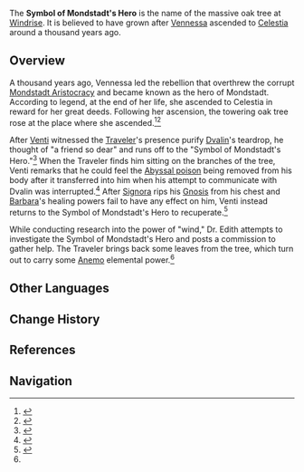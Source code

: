 {{Location Infobox
|image        = Symbol of Mondstadt's Hero.png
|type         = Point of Interest
|region       = Mondstadt
|area         = Galesong Hill
|subarea      = Windrise
}}
The '''Symbol of Mondstadt's Hero''' is the name of the massive oak tree at [[Windrise]]. It is believed to have grown after [[Vennessa]] ascended to [[Celestia]] around a thousand years ago.

==Overview==
A thousand years ago, Vennessa led the rebellion that overthrew the corrupt [[Mondstadt Aristocracy]] and became known as the hero of Mondstadt. According to legend, at the end of her life, she ascended to Celestia in reward for her great deeds. Following her ascension, the towering oak tree rose at the place where she ascended.<ref>{{Ref/NPC|Dr. Edith}}</ref><ref name="Leaves Wind">{{Ref/Quest|Leaves on the Wind}}</ref>

After [[Venti]] witnessed the [[Traveler]]'s presence purify [[Dvalin]]'s teardrop, he thought of "a friend so dear" and runs off to the "Symbol of Mondstadt's Hero."<ref>{{Ref/Quest|That Green Fellow}}</ref> When the Traveler finds him sitting on the branches of the tree, Venti remarks that he could feel the [[Abyssal Corruption|Abyssal poison]] being removed from his body after it transferred into him when his attempt to communicate with Dvalin was interrupted.<ref>{{Ref/Quest|Let the Wind Lead (Quest)}}</ref> After [[Signora]] rips his [[Gnosis]] from his chest and [[Barbara]]'s healing powers fail to have any effect on him, Venti instead returns to the Symbol of Mondstadt's Hero to recuperate.<ref>{{Ref/Quest|Ending Note}}</ref>

While conducting research into the power of "wind," Dr. Edith attempts to investigate the Symbol of Mondstadt's Hero and posts a commission to gather help. The Traveler brings back some leaves from the tree, which turn out to carry some [[Anemo]] elemental power.<ref name="Leaves Wind" />

==Other Languages==
{{Other Languages
|en      = Symbol of Mondstadt's Hero
|zhs     = 蒙德英雄的象征
|zhs_rm  = Méngdé Yīngxióng de Xiàngzhēng
|zht     = 蒙德英雄的象徵
|zht_rm  = Méngdé Yīngxióng de Xiàngzhēng
|zh_tl   = Symbol of Mondstadt's Hero
|ja      = モンドの英雄の象徴
|ja_rm   = Mondo no eiyuu no shouchou
|ja_tl   = Symbol of Mondstadt's Hero
|ko      = 몬드 영웅의 상징
|ko_rm   = 
|ko_tl   = 
|es      = Símbolo de la heroína de Mondstadt
|es_tl   = Symbol of Mondstadt's heroine
|fr      = Origine de Mondstadt
|fr_tl   = Origin of Mondstadt
|ru      = Символ героев Мондштадта
|ru_tl   = 
|th      = สัญลักษณ์ของฮีโร่แห่ง Mondstadt
|th_rm   = 
|th_tl   = Symbol of the Hero of Mondstadt
|th_note = Also written as {{lang|mini=1|th=สัญลักษณ์แห่งฮีโร่ของ Mondstadt}}, which has the same meaning but changes the order of two words.
|vi      = Biểu tượng anh hùng của Mondstadt
|vi_tl   = 
|de      = Wahrzeichen der Helden von Mondstadt
|de_tl   = Symbol of the Heroes of Mondstadt
|id      = Lambang pahlawan<!--lowercase in-game--> Mondstadt
|id_tl   = Symbol of Mondstadt's hero
|pt      = Um Símbolo do Herói de Mondstadt
|pt_tl   = 
}}

==Change History==
{{Change History|1.0}}

==References==
{{Reflist}}

==Navigation==
{{PoI Navbox|Mondstadt}}